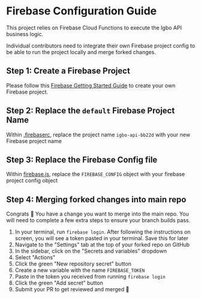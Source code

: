 
# Firebase Configuration Guide

This project relies on Firebase Cloud Functions to execute the Igbo API business logic.

Individual contributors need to integrate their own Firebase project config to be able to run the project locally and merge forked changes.

## Step 1: Create a Firebase Project

Please follow this [Firebase Getting Started Guide](https://firebase.google.com/docs/web/setup) to create your own Firebase project.

## Step 2: Replace the `default` Firebase Project Name

Within [.firebaserc](https://github.com/nkowaokwu/igbo_api/blob/master/.firebaserc), replace the project name `igbo-api-bb22d` with your new Firebase project name

## Step 3: Replace the Firebase Config file

Within [firebase.js](https://github.com/nkowaokwu/igbo_api/blob/master/src/services/firebase.js#L5-L13), replace the `FIREBASE_CONFIG` object with your firebase project config object

## Step 4: Merging forked changes into main repo

Congrats 🎉 You have a change you want to merge into the main repo. You will need to complete a few extra steps to ensure your branch builds pass.

1. In your terminal, run `firebase login`. After following the instructions on screen, you will see a token pasted in your terminal. Save this for later
2. Navigate to the "Settings" tab at the top of your forked repo on GitHub
3. In the sidebar, click on the "Secrets and variables" dropdown
4. Select "Actions"
5. Click the green "New repository secret" button
6. Create a new variable with the name `FIREBASE_TOKEN`
7. Paste in the token you received from running `firebase login`
8. Click the green "Add secret" button
9. Submit your PR to get reviewed and merged 🚀